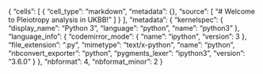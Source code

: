 {
 "cells": [
  {
   "cell_type": "markdown",
   "metadata": {},
   "source": [
    "# Welcome to Pleiotropy analysis in UKBB!"
   ]
  }
 ],
 "metadata": {
  "kernelspec": {
   "display_name": "Python 3",
   "language": "python",
   "name": "python3"
  },
  "language_info": {
   "codemirror_mode": {
    "name": "ipython",
    "version": 3
   },
   "file_extension": ".py",
   "mimetype": "text/x-python",
   "name": "python",
   "nbconvert_exporter": "python",
   "pygments_lexer": "ipython3",
   "version": "3.6.0"
  }
 },
 "nbformat": 4,
 "nbformat_minor": 2
}